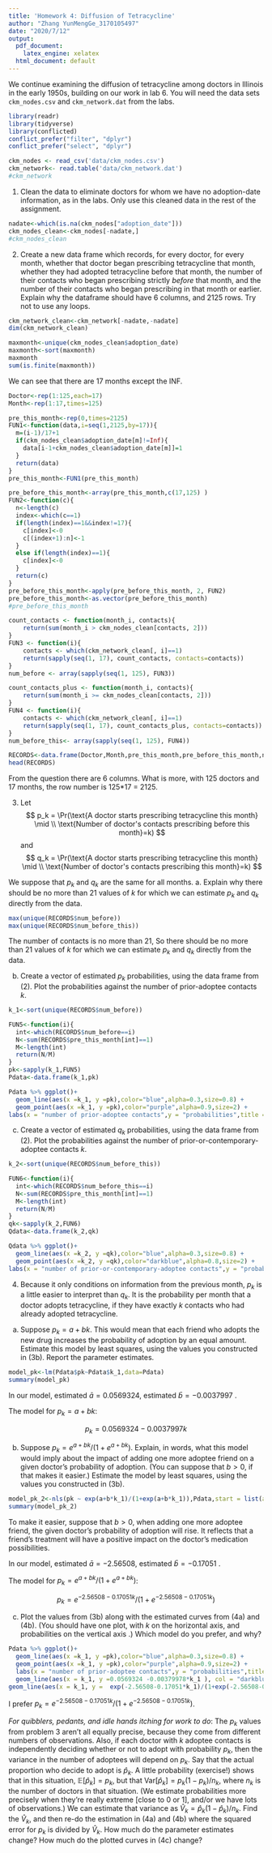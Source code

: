 ```yaml
---
title: 'Homework 4: Diffusion of Tetracycline'
author: "Zhang YunMengGe_3170105497"
date: "2020/7/12"
output: 
  pdf_document:
    latex_engine: xelatex
  html_document: default
---
```


We continue examining the diffusion of tetracycline among doctors in Illinois in the early 1950s, building on our work in lab 6.  You will need the data sets `ckm_nodes.csv` and `ckm_network.dat` from the labs.

```r
library(readr)
library(tidyverse)
library(conflicted)
conflict_prefer("filter", "dplyr")
conflict_prefer("select", "dplyr")
```
```r
ckm_nodes <- read_csv('data/ckm_nodes.csv')
ckm_network<- read.table('data/ckm_network.dat')
#ckm_network
```

1. Clean the data to eliminate doctors for whom we have no adoption-date information, as in the labs.  Only use this cleaned data in the rest of the assignment.

```r
nadate<-which(is.na(ckm_nodes["adoption_date"]))
ckm_nodes_clean<-ckm_nodes[-nadate,]
#ckm_nodes_clean
```

2. Create a new data frame which records, for every doctor, for every month, whether that doctor began prescribing tetracycline that month, whether they had adopted tetracycline before that month, the number of their contacts who began prescribing strictly _before_ that month, and the number of their contacts who began prescribing in that month or earlier.  Explain why the dataframe should have 6 columns, and 2125 rows.  Try not to use any loops.

```r
ckm_network_clean<-ckm_network[-nadate,-nadate]
dim(ckm_network_clean)
```
```r

maxmonth<-unique(ckm_nodes_clean$adoption_date)
maxmonth<-sort(maxmonth)
maxmonth
sum(is.finite(maxmonth))
```
We can see that there are 17 months except the INF.
```r
Doctor<-rep(1:125,each=17)
Month<-rep(1:17,times=125)
```

```r
pre_this_month<-rep(0,times=2125)
FUN1<-function(data,i=seq(1,2125,by=17)){
  m=(i-1)/17+1
  if(ckm_nodes_clean$adoption_date[m]!=Inf){
    data[i-1+ckm_nodes_clean$adoption_date[m]]=1
  }
  return(data)
}
pre_this_month<-FUN1(pre_this_month)
```

```r
pre_before_this_month<-array(pre_this_month,c(17,125) )
FUN2<-function(c){
  n<-length(c)
  index<-which(c==1)
  if(length(index)==1&&index!=17){
    c[index]<-0
    c[(index+1):n]<-1
  }
  else if(length(index)==1){
    c[index]<-0
  }
  return(c)
}
pre_before_this_month<-apply(pre_before_this_month, 2, FUN2)
pre_before_this_month<-as.vector(pre_before_this_month)
#pre_before_this_month
```
```r
count_contacts <- function(month_i, contacts){
    return(sum(month_i > ckm_nodes_clean[contacts, 2]))
}
FUN3 <- function(i){
    contacts <- which(ckm_network_clean[, i]==1)
    return(sapply(seq(1, 17), count_contacts, contacts=contacts))
}
num_before <- array(sapply(seq(1, 125), FUN3))
```
```r
count_contacts_plus <- function(month_i, contacts){
    return(sum(month_i >= ckm_nodes_clean[contacts, 2]))
}
FUN4 <- function(i){
    contacts <- which(ckm_network_clean[, i]==1)
    return(sapply(seq(1, 17), count_contacts_plus, contacts=contacts))
}
num_before_this<- array(sapply(seq(1, 125), FUN4))
```
```r
RECORDS<-data.frame(Doctor,Month,pre_this_month,pre_before_this_month,num_before,num_before_this)
head(RECORDS)
```
From the question there are 6 columns. What is more, with 125 doctors and 17 months, the row number is 125*17 = 2125. 




3.  Let
    $$
    p_k = \Pr(\text{A doctor starts prescribing tetracycline this month} \mid \\
    \text{Number of doctor's contacts prescribing before this month}=k)
    $$
    and
   $$
     q_k = \Pr(\text{A doctor starts prescribing tetracycline this month} \mid \\ \text{Number of doctor's contacts prescribing this month}=k)
   $$
   
   We suppose that $p_k$ and $q_k$ are the same for all months.
a. Explain why there should be no more than $21$ values of $k$ for which we can estimate $p_k$ and $q_k$ directly from the data.
    
```r
max(unique(RECORDS$num_before))
max(unique(RECORDS$num_before_this))
```
The number of contacts is no more than 21, So there should be no more than $21$ values of $k$ for which we can estimate $p_k$ and $q_k$ directly from the data. 

b. Create a vector of estimated $p_k$ probabilities, using the data frame from (2).  Plot the probabilities against the number of prior-adoptee contacts $k$.
```r
k_1<-sort(unique(RECORDS$num_before))

FUN5<-function(i){
  int<-which(RECORDS$num_before==i)
  N<-sum(RECORDS$pre_this_month[int]==1)
  M<-length(int)
  return(N/M)
}
pk<-sapply(k_1,FUN5)
Pdata<-data.frame(k_1,pk)
```   
```r
Pdata %>% ggplot()+
  geom_line(aes(x =k_1, y =pk),color="blue",alpha=0.3,size=0.8) +
  geom_point(aes(x =k_1, y =pk),color="purple",alpha=0.9,size=2) +
labs(x = "number of prior-adoptee contacts",y = "probabilities",title = "Pk")
```
 
c. Create a vector of estimated $q_k$ probabilities, using the data frame from (2). Plot the probabilities against the number of prior-or-contemporary-adoptee contacts $k$.

```r
k_2<-sort(unique(RECORDS$num_before_this))

FUN6<-function(i){
  int<-which(RECORDS$num_before_this==i)
  N<-sum(RECORDS$pre_this_month[int]==1)
  M<-length(int)
  return(N/M)
}
qk<-sapply(k_2,FUN6)
Qdata<-data.frame(k_2,qk)
```   
```r
Qdata %>% ggplot()+
  geom_line(aes(x =k_2, y =qk),color="blue",alpha=0.3,size=0.8) +
  geom_point(aes(x =k_2, y =qk),color="darkblue",alpha=0.8,size=2) +
labs(x = "number of prior-or-contemporary-adoptee contacts",y = "probabilities",title = "qk")
```


4. Because it only conditions on information from the previous month, $p_k$ is a little easier to interpret than $q_k$.  It is the probability per month that a doctor adopts tetracycline, if they have exactly $k$ contacts who had already adopted tetracycline.

a. Suppose $p_k = a + bk$.  This would mean that each friend who adopts the new drug increases the probability of adoption by an equal amount.  Estimate this model by least squares, using the values you constructed in (3b).  Report the parameter estimates.

```r
model_pk<-lm(Pdata$pk~Pdata$k_1,data=Pdata)
summary(model_pk)
```
In our model, estimated $\bar{a} = 0.0569324$, estimated $\bar{b} = -0.0037997$ .

The model for $p_k = a + bk$:

$$ p_k = 0.0569324 -0.0037997 k $$

b. Suppose $p_k = e^{a+bk}/(1+e^{a+bk})$.  Explain, in words, what this model would imply about the impact of adding one more adoptee friend on a given doctor's probability of adoption.  (You can suppose that $b > 0$, if that makes it easier.)  Estimate the model by least squares, using the values you constructed in (3b).

```r
model_pk_2<-nls(pk ~ exp(a+b*k_1)/(1+exp(a+b*k_1)),Pdata,start = list(a = 0.01,b = 0.01))
summary(model_pk_2)
```

To make it easier, suppose that $b>0$, when adding one more adoptee friend, the given doctor's probability of adoption will rise. It reflects that a friend's treatment will have a positive impact on the doctor's medication possibilities.

In our model, estimated $\bar{a} = -2.56508$, estimated $\bar{b} = -0.17051$ .

The model for $p_k = e^{a+bk}/(1+e^{a+bk})$:

$$p_k = e^{-2.56508-0.17051k}/(1+e^{-2.56508-0.17051k})$$

c. Plot the values from (3b) along with the estimated curves from (4a) and (4b).  (You should have one plot, with $k$ on the horizontal axis, and probabilities on the vertical axis .)  Which model do you prefer, and why?

```r
Pdata %>% ggplot()+
  geom_line(aes(x =k_1, y =pk),color="blue",alpha=0.3,size=0.8) +
  geom_point(aes(x =k_1, y =pk),color="purple",alpha=0.9,size=2) +
  labs(x = "number of prior-adoptee contacts",y = "probabilities",title = "Pk")+
  geom_line(aes(x = k_1, y =0.0569324 -0.00379978*k_1 ), col = "darkblue", size = 0.7)+
geom_line(aes(x = k_1, y =  exp(-2.56508-0.17051*k_1)/(1+exp(-2.56508-0.17051*k_1))), col = "black", size = 0.7)
```
I prefer $p_k = e^{-2.56508-0.17051k}/(1+e^{-2.56508-0.17051k})$.

_For quibblers, pedants, and idle hands itching for work to do_: The $p_k$ values from problem 3 aren't all equally precise, because they come from different numbers of observations.  Also, if each doctor with $k$ adoptee contacts is independently deciding whether or not to adopt with probability $p_k$, then the variance in the number of adoptees will depend on $p_k$.  Say that the actual proportion who decide to adopt is $\hat{p}_k$.  A little probability (exercise!) shows that in this situation, $\mathbb{E}[\hat{p}_k] = p_k$, but that $\mathrm{Var}[\hat{p}_k] = p_k(1-p_k)/n_k$, where $n_k$ is the number of doctors in that situation.  (We estimate probabilities more precisely when they're really extreme [close to 0 or 1], and/or we have lots of observations.)  We can estimate that variance as $\hat{V}_k = \hat{p}_k(1-\hat{p}_k)/n_k$.  Find the $\hat{V}_k$, and then re-do the estimation in (4a) and (4b) where the squared error for $p_k$ is divided by $\hat{V}_k$.  How much do the parameter estimates change?  How much do the plotted curves in (4c) change?
